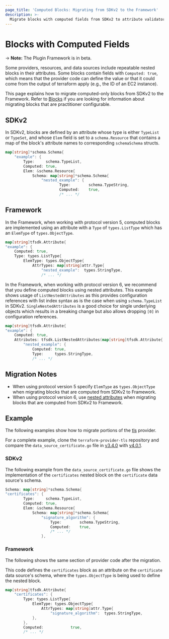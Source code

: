 ```yaml
---
page_title: 'Computed Blocks: Migrating from SDKv2 to the Framework'
description: >-
  Migrate blocks with computed fields from SDKv2 to attribute validators in the plugin Framework.
---
```


# Blocks with Computed Fields

-> **Note:** The Plugin Framework is in beta.

Some providers, resources, and data sources include repeatable nested blocks in their attributes. Some blocks contain
fields  with `Computed: true`, which means that the provider code can define the value or that it could come from the
output of terraform apply (e.g., the ID of an EC2 instance).

This page explains how to migrate computed-only blocks from SDKv2 to the Framework. Refer to
[Blocks](/terraform/plugin/framework/migrating/attributes-blocks/blocks) if you are looking for information about migrating blocks
that are practitioner configurable.

## SDKv2

In SDKv2, blocks are defined by an attribute whose type is either `TypeList` or `TypeSet`, and whose `Elem` field is set to a
`schema.Resource` that contains a map of the block's attribute names to corresponding `schemaSchema` structs.

```go
map[string]*schema.Schema{
    "example": {
        Type:     schema.TypeList,
        Computed: true,
        Elem: &schema.Resource{
            Schema: map[string]*schema.Schema{
                "nested_example": {
                        Type:        schema.TypeString,
                        Computed:    true,
                        /* ... */
```

## Framework

In the Framework, when working with protocol version 5, computed blocks are implemented using an attribute with a `Type`
of `types.ListType` which has an `ElemType` of `types.ObjectType`.

```go
map[string]tfsdk.Attribute{
"example": {
    Computed: true,
	Type: types.ListType{
		ElemType: types.ObjectType{
			AttrTypes: map[string]attr.Type{
				"nested_example":  types.StringType,
				/* ... */

```

In the Framework, when working with protocol version 6, we recommend that you define computed blocks using nested
attributes. This example shows usage of `ListNestedAttributes` as this provides configuration references with list index
syntax as is the case when using `schema.TypeList` in SDKv2. `SingleNestedAttributes` is a good choice for single
underlying objects which results in a breaking change but also allows dropping `[0]` in configuration references.

```go
map[string]tfsdk.Attribute{
"example": {
    Computed: true,
	Attributes: tfsdk.ListNestedAttributes(map[string]tfsdk.Attribute{
		"nested_example": {
			Computed: true,
			Type:     types.StringType,
			/* ... */

```

## Migration Notes

- When using protocol version 5 specify `ElemType` as `types.ObjectType` when migrating blocks that are computed from SDKv2 to Framework.
- When using protocol version 6, use [nested attributes](/plugin/framework/schemas#attributes-1) when migrating blocks that are computed from SDKv2 to Framework.

## Example

The following examples show how to migrate portions of the [tls](https://github.com/hashicorp/terraform-provider-tls)
provider.

For a complete example, clone the
`terraform-provider-tls` repository and compare the `data_source_certificate.go` file in
[v3.4.0](https://github.com/hashicorp/terraform-provider-tls/blob/v3.4.0/internal/provider/data_source_certificate.go)
with
[v4.0.1](https://github.com/hashicorp/terraform-provider-tls/blob/v4.0.1/internal/provider/data_source_certificate.go).

### SDKv2

The following example from the `data_source_certificate.go` file shows the implementation of the `certificates` nested
block on the `certificate` data source's schema.

```go
Schema: map[string]*schema.Schema{
"certificates": {
        Type:     schema.TypeList,
        Computed: true,
        Elem: &schema.Resource{
            Schema: map[string]*schema.Schema{
                "signature_algorithm": {
                    Type:        schema.TypeString,
                    Computed:    true,
                    /* ... */
                },
```

### Framework

The following shows the same section of provider code after the migration.

This code defines the `certificates` block as an attribute on the `certificate` data source's schema, where the
`types.ObjectType` is being used to define the nested block.

```go
map[string]tfsdk.Attribute{
    "certificates": {
        Type: types.ListType{
            ElemType: types.ObjectType{
                AttrTypes: map[string]attr.Type{
                    "signature_algorithm":  types.StringType,
            },
        },
        Computed:            true,
        /* ... */
```
